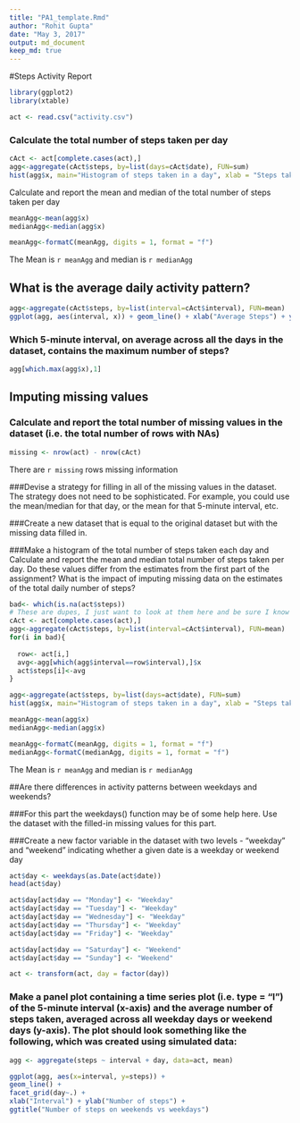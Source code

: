 ---
title: "PA1_template.Rmd"
author: "Rohit Gupta"
date: "May 3, 2017"
output: md_document
keep_md: true
---


#Steps Activity Report
```{r provision, echo=TRUE, results='hide'}
library(ggplot2)
library(xtable)

act <- read.csv("activity.csv")
```

### Calculate the total number of steps taken per day


```{r p112}
cAct <- act[complete.cases(act),]
agg<-aggregate(cAct$steps, by=list(days=cAct$date), FUN=sum)
hist(agg$x, main="Histogram of steps taken in a day", xlab = "Steps taken in a day", breaks = 20)
```

Calculate and report the mean and median of the total number of steps taken per day


```{r p13}
meanAgg<-mean(agg$x)
medianAgg<-median(agg$x)

meanAgg<-formatC(meanAgg, digits = 1, format = "f")

```
The Mean is `r meanAgg` and median is `r medianAgg`


## What is the average daily activity pattern?


```{r p2}
agg<-aggregate(cAct$steps, by=list(interval=cAct$interval), FUN=mean)
ggplot(agg, aes(interval, x)) + geom_line() + xlab("Average Steps") + ylab("5 minute interval over 24 hours")
```


### Which 5-minute interval, on average across all the days in the dataset, contains the maximum number of steps?
```{r p3}
agg[which.max(agg$x),1]
```

## Imputing missing values
### Calculate and report the total number of missing values in the dataset (i.e. the total number of rows with NAs)
```{r p4}
missing <- nrow(act) - nrow(cAct)
```
There are `r missing` rows missing information

###Devise a strategy for filling in all of the missing values in the dataset. The strategy does not need to be sophisticated. For example, you could use the mean/median for that day, or the mean for that 5-minute interval, etc.

###Create a new dataset that is equal to the original dataset but with the missing data filled in.

###Make a histogram of the total number of steps taken each day and Calculate and report the mean and median total number of steps taken per day. Do these values differ from the estimates from the first part of the assignment? What is the impact of imputing missing data on the estimates of the total daily number of steps?


```{r p5}
bad<- which(is.na(act$steps))
# These are dupes, I just want to look at them here and be sure I know what I'm looking at
cAct <- act[complete.cases(act),]
agg<-aggregate(cAct$steps, by=list(interval=cAct$interval), FUN=mean)
for(i in bad){
  
  row<- act[i,]
  avg<-agg[which(agg$interval==row$interval),]$x
  act$steps[i]<-avg
}

```


```{r p541}
agg<-aggregate(act$steps, by=list(days=act$date), FUN=sum)
hist(agg$x, main="Histogram of steps taken in a day", xlab = "Steps taken in a day", breaks = 20)
```



```{r p542}
meanAgg<-mean(agg$x)
medianAgg<-median(agg$x)

meanAgg<-formatC(meanAgg, digits = 1, format = "f")
medianAgg<-formatC(medianAgg, digits = 1, format = "f")

```
The Mean is `r meanAgg` and median is `r medianAgg`

##Are there differences in activity patterns between weekdays and weekends?

###For this part the weekdays() function may be of some help here. Use the dataset with the filled-in missing values for this part.

###Create a new factor variable in the dataset with two levels - "weekday" and "weekend" indicating whether a given date is a weekday or weekend day
```{r p6}
act$day <- weekdays(as.Date(act$date))
head(act$day)

act$day[act$day == "Monday"] <- "Weekday"
act$day[act$day == "Tuesday"] <- "Weekday"
act$day[act$day == "Wednesday"] <- "Weekday"
act$day[act$day == "Thursday"] <- "Weekday"
act$day[act$day == "Friday"] <- "Weekday"

act$day[act$day == "Saturday"] <- "Weekend"
act$day[act$day == "Sunday"] <- "Weekend"

act <- transform(act, day = factor(day))


```

### Make a panel plot containing a time series plot (i.e. type = "l") of the 5-minute interval (x-axis) and the average number of steps taken, averaged across all weekday days or weekend days (y-axis). The plot should look something like the following, which was created using simulated data:

``` {r p61}
agg <- aggregate(steps ~ interval + day, data=act, mean)

ggplot(agg, aes(x=interval, y=steps)) +
geom_line() +
facet_grid(day~.) +
xlab("Interval") + ylab("Number of steps") +
ggtitle("Number of steps on weekends vs weekdays") 

```
